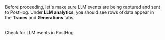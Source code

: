 <Step checkpoint title="Verify traces and generations" subtitle="Confirm LLM events are being sent to PostHog">

Before proceeding, let's make sure LLM events are being captured and sent to PostHog. Under **LLM analytics**, you should see rows of data appear in the **Traces** and **Generations** tabs.

<br/>
<ProductScreenshot
    imageLight="https://res.cloudinary.com/dmukukwp6/image/upload/SCR_20250807_syne_ecd0801880.png"
    imageDark="https://res.cloudinary.com/dmukukwp6/image/upload/SCR_20250807_syjm_5baab36590.png"
    alt="LLM generations in PostHog"
    classes="rounded"
    className="mt-10"
    padding={false}
/>

<CallToAction className="my-2" size="sm" type="secondary" to="https://app.posthog.com/llm-observability/generations" external={true}>
  Check for LLM events in PostHog
</CallToAction>

</Step>